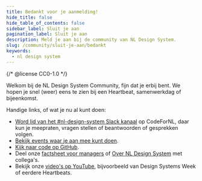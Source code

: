 ```yaml
---
title: Bedankt voor je aanmelding!
hide_title: false
hide_table_of_contents: false
sidebar_label: Sluit je aan
pagination_label: Sluit je aan
description: Meld je aan bij de community van NL Design System.
slug: /community/sluit-je-aan/bedankt
keywords:
  - nl design system
---
```


{/* @license CC0-1.0 */}

Welkom bij de NL Design System Community, fijn dat je erbij bent.  We hopen je snel (weer) eens te zien bij een Heartbeat, samenwerkdag of bijeenkomst.

Handige links, of wat je nu al kunt doen:

- [Word lid van het #nl-design-system Slack kanaal](https://praatmee.codefor.nl) op CodeForNL, daar kun je meepraten, vragen stellen of beantwoorden of gesprekken volgen.
- [Bekijk events waar je aan mee kunt doen](/community/events/overzicht).
- [Kijk naar code op GitHub](https://github.com/nl-design-system/).
- Deel onze [factsheet voor managers](https://nldesignsystem.nl/factsheets/managers/) of [Over NL Design System](https://nldesignsystem.nl/project/over-nlds) met collega's.
- Bekijk onze [video's op YouTube](https://www.youtube.com/@NLDesignSystem/), bijvoorbeeld van Design Systems Week of eerdere Heartbeats.
